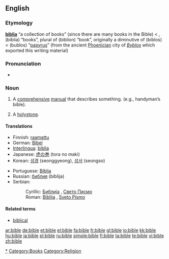 {{wikipedia|Bible}}
{{also|Bible}}
==English==

===Etymology===
{{etyl|la}} '''[[biblia]]''' “a collection of books” (since there are many books in the Bible) < {{etyl|grc}} '''{{polytonic|[[βιβλία]]}}''', (biblia) “books”, plural of '''{{polytonic|[[βιβλίον]]}}''' (biblion) “book”, originally a diminutive of '''{{polytonic|[[βίβλος]]}}''' (biblos) < '''{{polytonic|[[βύβλος]]}}''' (bublos) “[[papyrus]]” (from the ancient [[Phoenicia]]n city of ''[[Byblos]]'' which exported this writing material)

===Pronunciation===
* {{IPA|/'baɪbəl/}}
*: {{rhymes|aɪbəl}}

===Noun===
{{en-noun}}

# A [[comprehensive]] [[manual]] that describes something. (e.g., handyman’s bible).
# {{nautical}} A [[holystone]].

====Translations====
{{trans-top|comprehensive manual}}
* Finnish: [[raamattu]]
* German: [[Bibel]] {{f}}
* [[Interlingua]]: [[biblia]]
* Japanese: [[虎の巻]] (tora no maki)
* Korean: [[성경]] (seonggyeong), [[성서]] (seongso)
{{trans-mid}}
* Portuguese: [[Bíblia]] {{f}}
* Russian: [[библия]] (bíblija) {{f}}
* Serbian:
*: Cyrillic: [[Библија]] {{f}}, [[Свето Писмо]] {{n}}
*: Roman: [[Biblija]] {{f}}, [[Sveto Pismo]] {{n}}
{{trans-bottom}}

====Related terms====
* [[biblical]]

[[Category:Bible|*]]
[[Category:Books]]
[[Category:Religion]]

[[ar:bible]]
[[de:bible]]
[[et:bible]]
[[el:bible]]
[[fa:bible]]
[[fr:bible]]
[[gl:bible]]
[[io:bible]]
[[kk:bible]]
[[hu:bible]]
[[ja:bible]]
[[pl:bible]]
[[ru:bible]]
[[simple:bible]]
[[fi:bible]]
[[ta:bible]]
[[te:bible]]
[[vi:bible]]
[[zh:bible]]